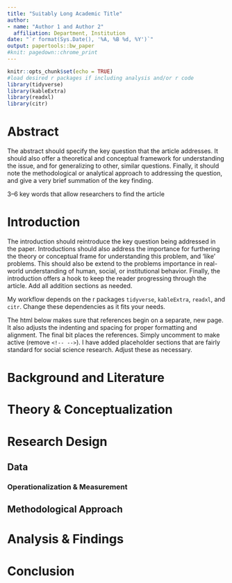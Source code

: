 ```yaml
---
title: "Suitably Long Academic Title"
author:
- name: "Author 1 and Author 2"
  affiliation: Department, Institution
date: "`r format(Sys.Date(), '%A, %B %d, %Y')`"
output: papertools::bw_paper
#knit: pagedown::chrome_print
---
```


```r
knitr::opts_chunk$set(echo = TRUE)
#load desired r packages if including analysis and/or r code
library(tidyverse)
library(kableExtra)
library(readxl)
library(citr)
```

\newpage

# Abstract{-#Abstract}

\noindent The abstract should specify the key question that the article addresses. It should also offer a theoretical and conceptual framework for understanding the issue, and for generalizing to other, similar questions. Finally, it should note the methodological or analytical approach to addressing the question, and give a very brief summation of the key finding.

\noindent \textbf{Keywords:} 3--6 key words that allow researchers to find the article

\newpage

\pagenumbering{arabic}

<!-- remove {-} to allow section numbering -->

# Introduction {-}

The introduction should reintroduce the key question being addressed in the paper. Introductions should also address the importance for furthering the theory or conceptual frame for understanding this problem, and 'like' problems. This should also be extend to the problems importance in real-world understanding of human, social, or institutional behavior. Finally, the introduction offers a hook to keep the reader progressing through the article. Add all addition sections as needed.

My workflow depends on the r packages `tidyverse`, `kableExtra`, `readxl`, and `citr`. Change these dependencies as it fits your needs.

The html below makes sure that references begin on a separate, new page. It also adjusts the indenting and spacing for proper formatting and alignment. The final bit places the references. Simply uncomment to make active (remove `<!-- -->`). I have added placeholder sections that are fairly standard for social science research. Adjust these as necessary.

# Background and Literature {-}

# Theory & Conceptualization {-}

# Research Design {-}

## Data {-}

### Operationalization & Measurement {-}

## Methodological Approach {-}

# Analysis & Findings {-}

# Conclusion {-}


<!-- \newpage -->

<!-- # References -->

<!-- \setlength{\parindent}{-0.2in} -->
<!-- \setlength{\leftskip}{0.2in} -->
<!-- \setlength{\parskip}{8pt} -->
<!-- \noindent -->

<!-- <div id="refs"></div> -->
